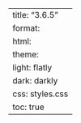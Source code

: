---
title: "3.6.5"
format:
    html:
        theme:
            light: flatly
            dark: darkly
        css: styles.css
        toc: true
---